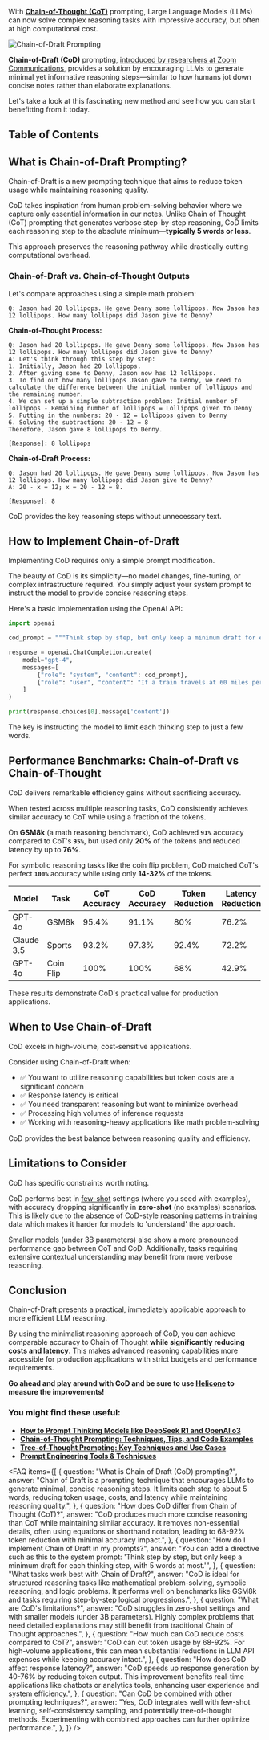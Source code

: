 With **<a href="https://www.helicone.ai/blog/chain-of-thought-prompting" target="_blank" rel="noopener">Chain-of-Thought (CoT)</a>** prompting, Large Language Models (LLMs) can now solve complex reasoning tasks with impressive accuracy, but often at high computational cost.

![Chain-of-Draft Prompting](/static/blog/chain-of-draft/chain-of-draft-cover.webp)

**Chain-of-Draft (CoD)** prompting, <a href="https://arxiv.org/abs/2502.18600" target="_blank" rel="noopener">introduced by researchers at Zoom Communications</a>, provides a solution by encouraging LLMs to generate minimal yet informative reasoning steps—similar to how humans jot down concise notes rather than elaborate explanations.

Let's take a look at this fascinating new method and see how you can start benefitting from it today.

## Table of Contents

## What is Chain-of-Draft Prompting?

Chain-of-Draft is a new prompting technique that aims to reduce token usage while maintaining reasoning quality.

CoD takes inspiration from human problem-solving behavior where we capture only essential information in our notes. Unlike Chain of Thought (CoT) prompting that generates verbose step-by-step reasoning, CoD limits each reasoning step to the absolute minimum—**typically 5 words or less**.

This approach preserves the reasoning pathway while drastically cutting computational overhead.

### Chain-of-Draft vs. Chain-of-Thought Outputs

Let's compare approaches using a simple math problem:

```
Q: Jason had 20 lollipops. He gave Denny some lollipops. Now Jason has 12 lollipops. How many lollipops did Jason give to Denny?
```

**Chain-of-Thought Process:**

```
Q: Jason had 20 lollipops. He gave Denny some lollipops. Now Jason has 12 lollipops. How many lollipops did Jason give to Denny?
A: Let's think through this step by step:
1. Initially, Jason had 20 lollipops.
2. After giving some to Denny, Jason now has 12 lollipops.
3. To find out how many lollipops Jason gave to Denny, we need to calculate the difference between the initial number of lollipops and the remaining number.
4. We can set up a simple subtraction problem: Initial number of lollipops - Remaining number of lollipops = Lollipops given to Denny
5. Putting in the numbers: 20 - 12 = Lollipops given to Denny
6. Solving the subtraction: 20 - 12 = 8
Therefore, Jason gave 8 lollipops to Denny.

[Response]: 8 lollipops
```

**Chain-of-Draft Process:**

```
Q: Jason had 20 lollipops. He gave Denny some lollipops. Now Jason has 12 lollipops. How many lollipops did Jason give to Denny?
A: 20 - x = 12; x = 20 - 12 = 8.

[Response]: 8
```

CoD provides the key reasoning steps without unnecessary text.

## How to Implement Chain-of-Draft

Implementing CoD requires only a simple prompt modification.

The beauty of CoD is its simplicity—no model changes, fine-tuning, or complex infrastructure required. You simply adjust your system prompt to instruct the model to provide concise reasoning steps.

Here's a basic implementation using the OpenAI API:

```python
import openai

cod_prompt = """Think step by step, but only keep a minimum draft for each thinking step, with 5 words at most. Return the answer at the end of the response after a separator ####."""

response = openai.ChatCompletion.create(
    model="gpt-4",
    messages=[
        {"role": "system", "content": cod_prompt},
        {"role": "user", "content": "If a train travels at 60 miles per hour for 2.5 hours, how far does it go?"}
    ]
)

print(response.choices[0].message['content'])
```

The key is instructing the model to limit each thinking step to just a few words.

## Performance Benchmarks: Chain-of-Draft vs Chain-of-Thought

CoD delivers remarkable efficiency gains without sacrificing accuracy.

When tested across multiple reasoning tasks, CoD consistently achieves similar accuracy to CoT while using a fraction of the tokens.

On **GSM8k** (a math reasoning benchmark), CoD achieved **`91%`** accuracy compared to CoT's **`95%`**, but used only **20%** of the tokens and reduced latency by up to **76%**.

For symbolic reasoning tasks like the coin flip problem, CoD matched CoT's perfect **`100%`** accuracy while using only **14-32%** of the tokens.

| Model      | Task      | CoT Accuracy | CoD Accuracy | Token Reduction | Latency Reduction |
| ---------- | --------- | ------------ | ------------ | --------------- | ----------------- |
| GPT-4o     | GSM8k     | 95.4%        | 91.1%        | 80%             | 76.2%             |
| Claude 3.5 | Sports    | 93.2%        | 97.3%        | 92.4%           | 72.2%             |
| GPT-4o     | Coin Flip | 100%         | 100%         | 68%             | 42.9%             |

These results demonstrate CoD's practical value for production applications.

## When to Use Chain-of-Draft

CoD excels in high-volume, cost-sensitive applications.

Consider using Chain-of-Draft when:

- ✅ You want to utilize reasoning capabilities but token costs are a significant concern
- ✅ Response latency is critical
- ✅ You need transparent reasoning but want to minimize overhead
- ✅ Processing high volumes of inference requests
- ✅ Working with reasoning-heavy applications like math problem-solving

CoD provides the best balance between reasoning quality and efficiency.

<CallToAction
  title="Monitor and Compare CoD Performance with Helicone ⚡️"
  description="With Helicone, you can easily track and compare tokens used, response times, and costs between CoT and CoD approaches and drastically slash your LLM costs today."
  primaryButtonText="Get Started for Free"
  primaryButtonLink="https://helicone.ai/signup"
  secondaryButtonText="See docs"
  secondaryButtonLink="https://docs.helicone.ai/features/sessions"
/>

## Limitations to Consider

CoD has specific constraints worth noting.

CoD performs best in <a href="https://docs.helicone.ai/guides/prompt-engineering/implement-few-shot-learning" target="_blank" rel="noopener">few-shot</a> settings (where you seed with examples), with accuracy dropping significantly in **zero-shot** (no examples) scenarios. This is likely due to the absence of CoD-style reasoning patterns in training data which makes it harder for models to 'understand' the approach.

Smaller models (under 3B parameters) also show a more pronounced performance gap between CoT and CoD. Additionally, tasks requiring extensive contextual understanding may benefit from more verbose reasoning.

## Conclusion

Chain-of-Draft presents a practical, immediately applicable approach to more efficient LLM reasoning.

By using the minimalist reasoning approach of CoD, you can achieve comparable accuracy to Chain of Thought **while significantly reducing costs and latency**. This makes advanced reasoning capabilities more accessible for production applications with strict budgets and performance requirements.

**Go ahead and play around with CoD and be sure to use <a href="https://www.helicone.ai/signup" target="_blank" rel="noopener">Helicone</a> to measure the improvements!**

### You might find these useful:

- **<a href="https://www.helicone.ai/blog/prompt-thinking-models" target="_blank">How to Prompt Thinking Models like DeepSeek R1 and OpenAI o3</a>**
- **<a href="https://www.helicone.ai/blog/chain-of-thought-prompting" target="_blank">Chain-of-Thought Prompting: Techniques, Tips, and Code Examples</a>**
- **<a href="https://www.helicone.ai/blog/tree-of-thought-prompting" target="_blank">Tree-of-Thought Prompting: Key Techniques and Use Cases</a>**
- **<a href="https://www.helicone.ai/blog/prompt-engineering-tools" target="_blank">Prompt Engineering Tools & Techniques</a>**

<FAQ
  items={[
    {
      question: "What is Chain of Draft (CoD) prompting?",
      answer:
        "Chain of Draft is a prompting technique that encourages LLMs to generate minimal, concise reasoning steps. It limits each step to about 5 words, reducing token usage, costs, and latency while maintaining reasoning quality.",
    },
    {
      question: "How does CoD differ from Chain of Thought (CoT)?",
      answer:
        "CoD produces much more concise reasoning than CoT while maintaining similar accuracy. It removes non-essential details, often using equations or shorthand notation, leading to 68-92% token reduction with minimal accuracy impact.",
    },
    {
      question: "How do I implement Chain of Draft in my prompts?",
      answer:
        "You can add a directive such as this to the system prompt: 'Think step by step, but only keep a minimum draft for each thinking step, with 5 words at most.'",
    },
    {
      question: "What tasks work best with Chain of Draft?",
      answer:
        "CoD is ideal for structured reasoning tasks like mathematical problem-solving, symbolic reasoning, and logic problems. It performs well on benchmarks like GSM8k and tasks requiring step-by-step logical progressions.",
    },
    {
      question: "What are CoD's limitations?",
      answer:
        "CoD struggles in zero-shot settings and with smaller models (under 3B parameters). Highly complex problems that need detailed explanations may still benefit from traditional Chain of Thought approaches.",
    },
    {
      question: "How much can CoD reduce costs compared to CoT?",
      answer:
        "CoD can cut token usage by 68-92%. For high-volume applications, this can mean substantial reductions in LLM API expenses while keeping accuracy intact.",
    },
    {
      question: "How does CoD affect response latency?",
      answer:
        "CoD speeds up response generation by 40-76% by reducing token output. This improvement benefits real-time applications like chatbots or analytics tools, enhancing user experience and system efficiency.",
    },
    {
      question: "Can CoD be combined with other prompting techniques?",
      answer:
        "Yes, CoD integrates well with few-shot learning, self-consistency sampling, and potentially tree-of-thought methods. Experimenting with combined approaches can further optimize performance.",
    },
  ]}
/>

<Questions />
